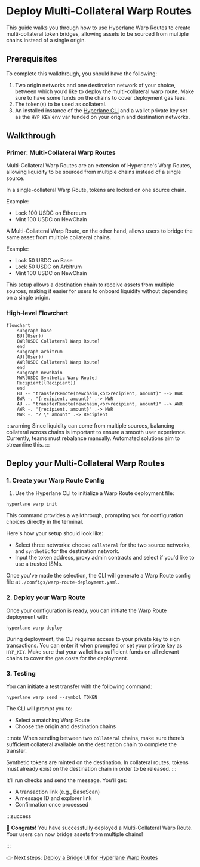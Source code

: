 # Deploy Multi-Collateral Warp Routes

This guide walks you through how to use Hyperlane Warp Routes to create multi-collateral token bridges, allowing assets to be sourced from multiple chains instead of a single origin.

## Prerequisites

To complete this walkthrough, you should have the following:

1. Two origin networks and one destination network of your choice, between which you’d like to deploy the multi-collateral warp route. Make sure to have some funds on the chains to cover deployment gas fees.
2. The token(s) to be used as collateral.
3. An installed instance of the [Hyperlane CLI](https://docs.hyperlane.xyz/docs/reference/cli) and a wallet private key set as the `HYP_KEY` env var funded on your origin and destination networks.

## Walkthrough

### Primer: Multi-Collateral Warp Routes

Multi-Collateral Warp Routes are an extension of Hyperlane's Warp Routes, allowing liquidity to be sourced from multiple chains instead of a single source.

In a single-collateral Warp Route, tokens are locked on one source chain.

Example:

- Lock 100 USDC on Ethereum
- Mint 100 USDC on NewChain

A Multi-Collateral Warp Route, on the other hand, allows users to bridge the same asset from multiple collateral chains.

Example:

- Lock 50 USDC on Base
- Lock 50 USDC on Arbitrum
- Mint 100 USDC on NewChain

This setup allows a destination chain to receive assets from multiple sources, making it easier for users to onboard liquidity without depending on a single origin.

### High-level Flowchart

```mermaid
flowchart
    subgraph base
    BU((User))
    BWR[USDC Collateral Warp Route]
    end
    subgraph arbitrum
    AU((User))
    AWR[USDC Collateral Warp Route]
    end
    subgraph newchain
    NWR[USDC Synthetic Warp Route]
    Recipient((Recipient))
    end
    BU -- "transferRemote(newchain,<br>recipient, amount)" --> BWR
    BWR -. "{recipient, amount}" .-> NWR
    AU -- "transferRemote(newchain,<br>recipient, amount)" --> AWR
    AWR -. "{recipient, amount}" .-> NWR
    NWR -. "2 \* amount" .-> Recipient
```

:::warning
Since liquidity can come from multiple sources, balancing collateral across chains is important to ensure a smooth user experience. Currently, teams must rebalance manually. Automated solutions aim to streamline this.
:::

## Deploy your Multi-Collateral Warp Routes

### 1. Create your Warp Route Config

1. Use the Hyperlane CLI to initialize a Warp Route deployment file:

`hyperlane warp init`

This command provides a walkthrough, prompting you for configuration choices directly in the terminal.

Here's how your setup should look like:

- Select three networks: choose `collateral` for the two source networks, and `synthetic` for the destination network.
- Input the token address, proxy admin contracts and select if you'd like to use a trusted ISMs.

Once you've made the selection, the CLI will generate a Warp Route config file at `./configs/warp-route-deployment.yaml`.

### 2. Deploy your Warp Route

Once your configuration is ready, you can initiate the Warp Route deployment with:

`hyperlane warp deploy`

During deployment, the CLI requires access to your private key to sign transactions. You can enter it when prompted or set your private key as `HYP_KEY`. Make sure that your wallet has sufficient funds on all relevant chains to cover the gas costs for the deployment.

### 3. Testing

You can initiate a test transfer with the following command:

`hyperlane warp send --symbol TOKEN`

The CLI will prompt you to:

- Select a matching Warp Route
- Choose the origin and destination chains

:::note
When sending between two `collateral` chains, make sure there’s sufficient collateral available on the destination chain to complete the transfer.

Synthetic tokens are minted on the destination. In collateral routes, tokens must already exist on the destination chain in order to be released.
:::

It’ll run checks and send the message. You’ll get:

- A transaction link (e.g., BaseScan)
- A message ID and explorer link
- Confirmation once processed

:::success

🎉 **Congrats!** You have successfully deployed a Multi-Collateral Warp Route. Your users can now bridge assets from multiple chains!

:::

👉 Next steps: [Deploy a Bridge UI for Hyperlane Warp Routes](/docs/guides/deploy-warp-route-UI)
